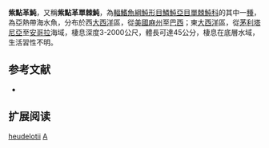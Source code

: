 {{Speciesbox
| name = 紫點革魨
| image = Aluterus heudelotii NOAA.jpg
| image_width = 260px
| image_caption = 
| status = LC
| status_system = iucn3.1
| status_ref = <ref name=iucn>Carpenter, K.E., Robertson, R. & Tyler, J. (2015). ''Aluterus heudelotii''. The IUCN Red List of Threatened Species {{doi|10.2305/IUCN.UK.2015-4.RLTS.T190333A16510867.en}}</ref>
| genus = Aluterus
| species = heudelotii
| authority = [[Hollard|Hollard]], 1855
| synonyms = *''Monacanthus heudelotii, Hollard, 1855''
*''Monacanthus fuscus, Fischer, 1885''
*''Aluteres fuscus, Fischer, 1885''
*''Aluteres blankerti, Metzelaar, 1919''
*''Aluterus blankerti, Metzelaar, 1919''
*''Alutera ventralis, Longley, 1935''
}}

'''紫點革魨'''，又稱'''紫點革單棘魨'''，為[[輻鰭魚綱|輻鰭魚綱]][[魨形目|魨形目]][[鱗魨亞目|鱗魨亞目]][[單棘魨科|單棘魨科]]的其中一[[種|種]]，為亞熱帶海水魚，分布於西[[大西洋|大西洋]]區，從[[美國|美國]][[麻薩諸塞州|麻州]]至[[巴西|巴西]]；東[[大西洋|大西洋]]區，從[[茅利塔尼亞|茅利塔尼亞]]至[[安哥拉|安哥拉]]海域，棲息深度3-2000公尺，體長可達45公分，棲息在底層水域，生活習性不明。

==参考文献==
*{{FishBase_species|genus=Aluterus|species=heudelotii|year=2014|month=2}}
{{reflist}}

== 扩展阅读 ==
{{refbegin}}
{{wikispecies-inline|Aluterus heudelotii|紫點革魨}}
{{refend}}
{{Taxonbar|from=Q2356696}}

[[Category:革魨屬|heudelotii]]
[[Category:1855年描述的魚類|A]]


{{鲀形目小作品}}